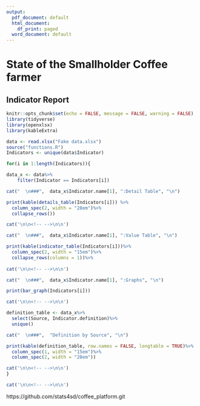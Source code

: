 ```yaml
---
output:
  pdf_document: default
  html_document:
    df_print: paged
  word_document: default
---
```


# State of the Smallholder Coffee farmer

## Indicator Report

```r
knitr::opts_chunk$set(echo = FALSE, message = FALSE, warning = FALSE)
library(tidyverse)
library(openxlsx)
library(kableExtra)
```

```r
data <- read.xlsx("Fake data.xlsx")
source("functions.R")
Indicators <- unique(data$Indicator)
```

```r
for(i in 1:length(Indicators)){

data_x <- data%>%
    filter(Indicator == Indicators[i])  

cat("  \n###",  data_x$Indicator.name[1], ":Detail Table", "\n")  

print(kable(details_table(Indicators[i])) %>%
  column_spec(2, width = "28em")%>%
  collapse_rows())

cat('\n\n<!-- -->\n\n')

cat("  \n###",  data_x$Indicator.name[1], ":Value Table", "\n")  

print(kable(indicator_table(Indicators[i]))%>%
  column_spec(2, width = "15em")%>%
  collapse_rows(columns = 1))%>%
  
cat('\n\n<!-- -->\n\n')

cat("  \n###",  data_x$Indicator.name[1], ":Graphs", "\n")  

print(bar_graph(Indicators[i]))

cat('\n\n<!-- -->\n\n')

definition_table <- data_x%>%
  select(Source, Indicator.definition)%>%
  unique()

cat("  \n###",  "Definition by Source", "\n")  

print(kable(definition_table, row.names = FALSE, longtable = TRUE)%>%
  column_spec(1, width = "15em")%>%
  column_spec(2, width = "28em"))

cat('\n\n<!-- -->\n\n')
}

cat('\n\n<!-- -->\n\n')
```

https://github.com/stats4sd/coffee_platform.git
